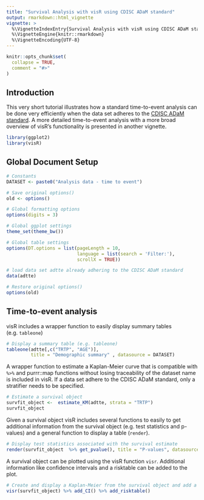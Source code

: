 ---
title: "Survival Analysis with visR using CDISC ADaM standard"
output: rmarkdown::html_vignette
vignette: >
  %\VignetteIndexEntry{Survival Analysis with visR using CDISC ADaM standard}
  %\VignetteEngine{knitr::rmarkdown}
  %\VignetteEncoding{UTF-8}
---

```{r, include = FALSE}
knitr::opts_chunk$set(
  collapse = TRUE,
  comment = "#>"
)
```

## Introduction


This very short tutorial illustrates how a standard time-to-event analysis can be done very efficiently when the data set adheres to the [CDISC ADaM standard](https://www.cdisc.org/standards/foundational/adam/adam-basic-data-structure-bds-time-event-tte-analyses-v1-0). A more detailed time-to-event analysis with a more broad overview of visR's functionality is presented in another vignette.


```{r imports, echo=TRUE, warning=FALSE, message=FALSE}
library(ggplot2)
library(visR)
```

## Global Document Setup
```{r globalSetup}
# Constants
DATASET <- paste0("Analysis data - time to event")

# Save original options()
old <- options()  

# Global formatting options
options(digits = 3)

# Global ggplot settings
theme_set(theme_bw())

# Global table settings 
options(DT.options = list(pageLength = 10, 
                          language = list(search = 'Filter:'), 
                          scrollX = TRUE))

# load data set adtte already adhering to the CDISC ADaM standard 
data(adtte)

# Restore original options()
options(old)

```


## Time-to-event analysis

visR includes a wrapper function to easily display summary tables (e.g. `tableone`)

```{r table1_get_default}
# Display a summary table (e.g. tableone)
tableone(adtte[,c("TRTP", "AGE")],
         title = "Demographic summary" , datasource = DATASET)
```

A wrapper function to estimate a Kaplan-Meier curve that is compatible with `%>%` and purrr::map functions without losing traceability of the dataset name is included in visR. If a data set adhere to the CDISC ADaM standard, only a stratifier needs to be specified.

```{r km_est}
# Estimate a survival object
survfit_object <-  estimate_KM(adtte, strata = "TRTP")
survfit_object
```

Given a survival object visR includes several functions to easily to get additional information from the survival object (e.g. test statistics and p-values) and a general function to display a table (`render`).

```{r km_tab_options_1}
# Display test statistics associated with the survival estimate
render(survfit_object  %>% get_pvalue(), title = "P-values", datasource = DATASET)

```

A survival object can be plotted using the visR function `visr`. Additional information like confidence intervals and a risktable can be added to the plot.

```{r km_plot_1}
# Create and display a Kaplan-Meier from the survival object and add a risktable
visr(survfit_object) %>% add_CI() %>% add_risktable()
```
